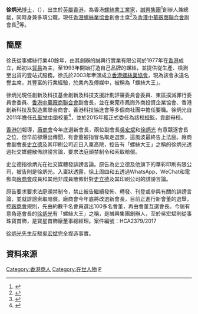 {{expand|time=2015-12-16T09:19:38+00:00}}
'''徐炳光'''[[博士|博士]]，（{{lang-en|'''Dr. TSUI Ping Kwong, Edward'''}}{{bd|||catIdx=Chan陳}}），出生於[[英屬香港|英屬香港]]，為香港[[螺絲業|螺絲業]][[工業家|工業家]]，[[誠興集團|誠興集團]]<ref>{{Cite web |url = http://www.shing-hing.com.hk/aboutus/?type=detail&id=33 |title = 主席的話 |publisher = [[誠興集團|''shing-hing.com.hk'']] |access-date = 2015-12-16 |archive-url = https://web.archive.org/web/20161209181948/http://shing-hing.com.hk/aboutus/?type=detail&id=33 |archive-date = 2016-12-09 |dead-url = yes }}</ref>創辦人兼總裁，同時身兼多項公職，現任[[香港螺絲業協會|香港螺絲業協會]]創會主席<ref>{{Cite web |url = http://www.hk-sfc.org.hk/Structure.asp |title = 協會架構 |publisher = [[香港螺絲業協會|''hk-sfc.org.hk'']] |deadurl = yes |archiveurl = https://web.archive.org/web/20160229191732/http://hk-sfc.org.hk/Structure.asp |archivedate = 2016-02-29 }}</ref>及[[香港中華廠商聯合會|香港中華廠商聯合會]]副會長<ref>{{Cite web |url = http://www.cma.org.hk/gc |title = 會董名錄 |3 =  |publisher = [[香港中華廠商聯合會|''cma.org.hk'']] |access-date = 2015-12-16 |archive-url = https://web.archive.org/web/20180624150433/http://www.cma.org.hk/gc |archive-date = 2018-06-24 |dead-url = yes }}</ref>等。

== 簡歷 ==
徐氏從事螺絲行業40餘年，由其創辦的誠興行實業有限公司於1977年在[[香港|香港]]成立，起初以[[貿易|貿易]]為主，至1993年開始打造自己品牌的螺絲，並提供從生產、檢測至出貨的壹站式服務。徐氏於2003年牽頭成立[[香港螺絲業協會|香港螺絲業協會]]，現為該會永遠名譽主席，其豐富的行業經驗，於業內及傳媒中，被稱為「螺絲大王」。

徐炳光現任創新及科技基金創新及科技支援計劃評審委員會委員、東區撲滅罪行委員會委員、[[香港中華廠商聯合會|香港中華廠商聯合會]]副會長，並在東莞市鳳崗外商投資企業協會、香港創新科技及製造業聯合商會、香港科技協進會等多個商社團中擔任要職。徐炳光自2011年擔任[[孔聖堂中學|孔聖堂中學]]校董<ref>{{Cite web |url = http://www.chss.edu.hk/?op=staff |title = 教職員 |publisher = [[孔聖堂中學|''chss.edu.hk'']] |access-date = 2015-12-16 |archive-date = 2019-12-07 |archive-url = https://web.archive.org/web/20191207065611/https://www.chss.edu.hk/?op=staff }}</ref>，並於2015年獲正式委任為該校[[校監|校監]]，貢獻母校。

[[香港01|香港01]]報導，[[廠商會|廠商會]]今年底選新會長，兩位副會長[[吳宏斌|吳宏斌]]和[https://www.hk01.com/%E7%A4%BE%E6%9C%83%E6%96%B0%E8%81%9E/126118/%E5%BB%A0%E5%95%86%E6%9C%83%E6%9C%83%E9%95%B7%E9%81%B8%E8%88%89%E6%B6%89%E7%88%86%E8%AA%B9%E8%AC%97%E9%A2%A8%E6%B3%A2-%E8%9E%BA%E7%B5%B2%E5%A4%A7%E7%8E%8B-%E5%BE%90%E7%82%B3%E5%85%89%E9%81%AD%E5%85%A5%E7%A8%9F%E8%88%88%E8%A8%B4 徐炳光] {{Wayback|url=https://www.hk01.com/%E7%A4%BE%E6%9C%83%E6%96%B0%E8%81%9E/126118/%E5%BB%A0%E5%95%86%E6%9C%83%E6%9C%83%E9%95%B7%E9%81%B8%E8%88%89%E6%B6%89%E7%88%86%E8%AA%B9%E8%AC%97%E9%A2%A8%E6%B3%A2-%E8%9E%BA%E7%B5%B2%E5%A4%A7%E7%8E%8B-%E5%BE%90%E7%82%B3%E5%85%89%E9%81%AD%E5%85%A5%E7%A8%9F%E8%88%88%E8%A8%B4 |date=20190809072722 }}有意競逐會長之位，但早前卻爆出傳聞，有會董被指冒名取走選票，這風波最終告上法庭。廠商會副會長[[史立德|史立德]]及其印刷公司近日入稟高院，控告有「螺絲大王」之稱的徐炳光透過社交媒體散佈誹謗言論，要求法庭頒禁制令和索取賠償。

史立德指徐炳光在社交媒體發誹謗言論。原告為史立德及他旗下的華彩印刷有限公司，被告則是徐炳光。入稟狀透露，徐上周四和五透過WhatsApp、WeChat和電郵向[[廠商會|廠商會]]成員和其他非成員散佈針對[[史立德|史立德]]及其印刷公司的誹謗言論。

原告要求要求法庭頒禁制令，禁止被告繼續發佈、轉發、刊登或參與有關的誹謗言論，並就誹謗索取賠償。廠商會今年底將改選新會長，目前正進行新會董的選舉，控[[廠商會|廠商會]]規則，先由約數千名會員選出100多名會董，再由會董互選會長。今屆有意角逐會長的[[徐炳光|徐炳光]]有「螺絲大王」之稱，是誠興集團創辦人，至於吳宏斌則從事珠寶首飾，是寶星首飾廠董事總經理。案件編號：HCA2379/2017

[[徐炳光|徐炳光]]先生反駁[[吳宏斌|吳宏斌]]完全捏造事實。

== 資料來源 ==
{{Reflist}}
{{DEFAULTSORT:Tsui徐}}

[[Category:香港商人|Category:香港商人]]
[[Category:在世人物|Category:在世人物]]
[[Category:徐姓|P]]
